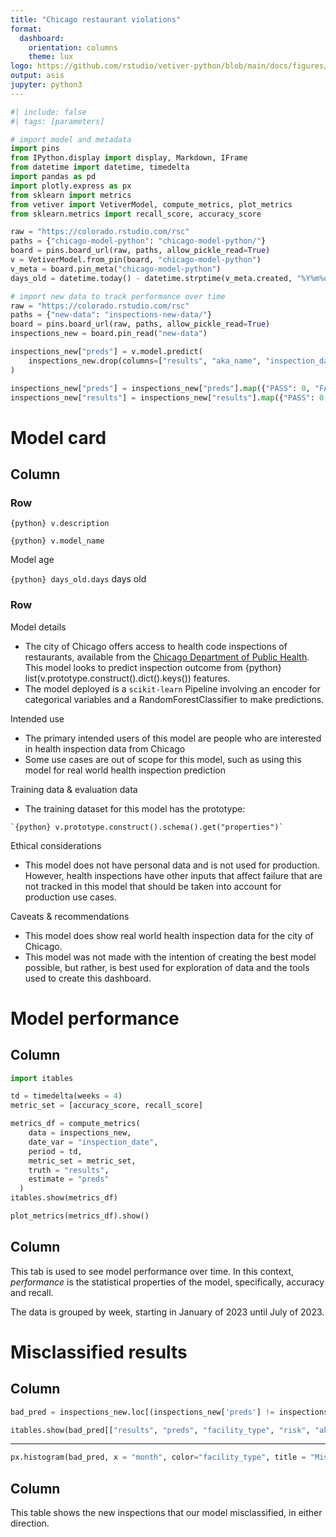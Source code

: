 ```yaml
---
title: "Chicago restaurant violations"
format: 
  dashboard:
    orientation: columns
    theme: lux
logo: https://github.com/rstudio/vetiver-python/blob/main/docs/figures/logo.png?raw=true
output: asis
jupyter: python3
---
```


```python
#| include: false
#| tags: [parameters]

# import model and metadata 
import pins
from IPython.display import display, Markdown, IFrame
from datetime import datetime, timedelta
import pandas as pd
import plotly.express as px
from sklearn import metrics
from vetiver import VetiverModel, compute_metrics, plot_metrics
from sklearn.metrics import recall_score, accuracy_score

raw = "https://colorado.rstudio.com/rsc"
paths = {"chicago-model-python": "chicago-model-python/"}
board = pins.board_url(raw, paths, allow_pickle_read=True)
v = VetiverModel.from_pin(board, "chicago-model-python")
v_meta = board.pin_meta("chicago-model-python")
days_old = datetime.today() - datetime.strptime(v_meta.created, "%Y%m%dT%H%M%SZ")
```

```python
# import new data to track performance over time
raw = "https://colorado.rstudio.com/rsc"
paths = {"new-data": "inspections-new-data/"}
board = pins.board_url(raw, paths, allow_pickle_read=True)
inspections_new = board.pin_read("new-data")

inspections_new["preds"] = v.model.predict(
    inspections_new.drop(columns=["results", "aka_name", "inspection_date"])
)

inspections_new["preds"] = inspections_new["preds"].map({"PASS": 0, "FAIL": 1})
inspections_new["results"] = inspections_new["results"].map({"PASS": 0, "FAIL": 1})
```

# Model card
## Column
### Row {height="33%"}
::: {.valuebox}
`{python} v.description`

`{python} v.model_name`
:::

::: {.valuebox}
Model age

`{python} days_old.days` days old
:::

### Row

Model details

- The city of Chicago offers access to health code inspections of restaurants, available from the [Chicago Department of Public Health](https://data.cityofchicago.org/). This model looks to predict inspection outcome from ` `{python} list(v.prototype.construct().dict().keys())` ` features.
- The model deployed is a `scikit-learn` Pipeline involving an encoder for categorical variables and a RandomForestClassifier to make predictions.

Intended use

- The primary intended users of this model are people who are interested in health inspection data from Chicago
- Some use cases are out of scope for this model, such as using this model for real world health inspection prediction

Training data & evaluation data

- The training dataset for this model has the prototype:
```
`{python} v.prototype.construct().schema().get("properties")`
```

Ethical considerations

- This model does not have personal data and is not used for production. However, health inspections have other inputs that affect failure that are not tracked in this model that should be taken into account for production use cases.

Caveats & recommendations

- This model does show real world health inspection data for the city of Chicago.
- This model was not made with the intention of creating the best model possible, but rather, is best used for exploration of data and the tools used to create this dashboard.

# Model performance

## Column
```python
import itables

td = timedelta(weeks = 4)
metric_set = [accuracy_score, recall_score]

metrics_df = compute_metrics(
    data = inspections_new,
    date_var = "inspection_date", 
    period = td,
    metric_set = metric_set,
    truth = "results",
    estimate = "preds"
  )
itables.show(metrics_df)
```

```python
plot_metrics(metrics_df).show()
```

## Column {.sidebar}

This tab is used to see model performance over time. In this context, _performance_ is the statistical properties of the model, specifically, accuracy and recall. 

The data is grouped by week, starting in January of 2023 until July of 2023.

# Misclassified results

## Column

```python
bad_pred = inspections_new.loc[(inspections_new['preds'] != inspections_new['results'])].reset_index()

itables.show(bad_pred[["results", "preds", "facility_type", "risk", "aka_name", "inspection_date"]])
```
---
```python
px.histogram(bad_pred, x = "month", color="facility_type", title = "Misclassified inspections per month by facility type")
```

## Column {.sidebar}
This table shows the new inspections that our model misclassified, in either direction.


